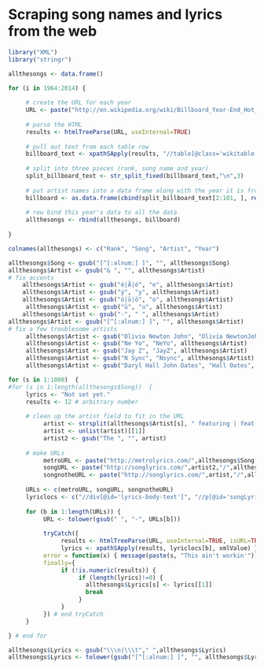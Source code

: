 Scraping song names and lyrics from the web
===============================================
```r
library("XML")
library("stringr")
```
```r
allthesongs <- data.frame() 

for (i in 1964:2014) { 
     
     # create the URL for each year
     URL <- paste("http://en.wikipedia.org/wiki/Billboard_Year-End_Hot_100_singles_of_",i,sep="")
     
     # parse the HTML
     results <- htmlTreeParse(URL, useInternal=TRUE)
     
     # pull out text from each table row
     billboard_text <- xpathSApply(results, "//table[@class='wikitable sortable']//tr",xmlValue)
     
     # split into three pieces (rank, song name and year)
     split_billboard_text <- str_split_fixed(billboard_text,"\n",3) 
     
     # put artist names into a data frame along with the year it is from
     billboard <- as.data.frame(cbind(split_billboard_text[2:101, ], rep(i,100)), stringsAsFactors=FALSE)
     
     # row bind this year's data to all the data
     allthesongs <- rbind(allthesongs, billboard) 
     
}

colnames(allthesongs) <- c("Rank", "Song", "Artist", "Year")

```

```r
allthesongs$Song <- gsub("[^[:alnum:] ]", "", allthesongs$Song)
allthesongs$Artist <- gsub("& ", "", allthesongs$Artist) 
# fix accents
    allthesongs$Artist <- gsub("è|Ã|é", "e", allthesongs$Artist) 
    allthesongs$Artist <- gsub("ý", "y", allthesongs$Artist) 
    allthesongs$Artist <- gsub("ó|ō|ö", "o", allthesongs$Artist)
     allthesongs$Artist <- gsub("ü", "u", allthesongs$Artist)
    allthesongs$Artist <- gsub("-", " ", allthesongs$Artist)
allthesongs$Artist <- gsub("[^[:alnum:] ]", "", allthesongs$Artist)
# fix a few troublesome artists
     allthesongs$Artist <- gsub("Olivia Newton John", "Olivia NewtonJohn", allthesongs$Artist)
     allthesongs$Artist <- gsub("Ne Yo", "NeYo", allthesongs$Artist)  
     allthesongs$Artist <- gsub("Jay Z", "JayZ", allthesongs$Artist)
     allthesongs$Artist <- gsub("N Sync", "Nsync", allthesongs$Artist)
     allthesongs$Artist <- gsub("Daryl Hall John Oates", "Hall Oates", allthesongs$Artist)
```

```r
for (s in 1:1000)  {
#for (s in 1:length(allthesongs$Song))  {
     lyrics <- "Not set yet."
     results <- 12 # arbitrary number
     
     # clean up the artist field to fit in the URL
          artist <- strsplit(allthesongs$Artist[s], " featuring | feat | feat. | with | duet | and ")
          artist <- unlist(artist)[[1]]
          artist2 <- gsub("The ", "", artist)
               
     # make URLs
          metroURL <- paste("http://metrolyrics.com/",allthesongs$Song[s],"-lyrics-",artist2,".html",sep="")
          songURL <- paste("http://songlyrics.com/",artist2,"/",allthesongs$Song[s],"-lyrics",sep="")
          songnotheURL <- paste("http://songlyrics.com/",artist,"/",allthesongs$Song[s],"-lyrics",sep="")
          
     URLs <- c(metroURL, songURL, songnotheURL)
     lyriclocs <- c("//div[@id='lyrics-body-text']", "//p[@id='songLyricsDiv']", "//p[@id='songLyricsDiv']")
     
     for (b in 1:length(URLs)) {
          URL <- tolower(gsub(" ", "-", URLs[b]))
          
          tryCatch({ 
               results <- htmlTreeParse(URL, useInternal=TRUE, isURL=TRUE)
               lyrics <- xpathSApply(results, lyriclocs[b], xmlValue) },
          error = function(x) { message(paste(s, "This ain't workin'")) },
          finally={ 
               if (!is.numeric(results)) { 
                    if (length(lyrics)!=0) { 
                      allthesongs$Lyrics[s] <- lyrics[[1]]
                      break
                    }
               }
          }) # end tryCatch
     }

} # end for
```

```r
allthesongs$Lyrics <- gsub("\\\n|\\\t"," ",allthesongs$Lyrics)
allthesongs$Lyrics <- tolower(gsub("[^[:alnum:] ]", "", allthesongs$Lyrics))
```


